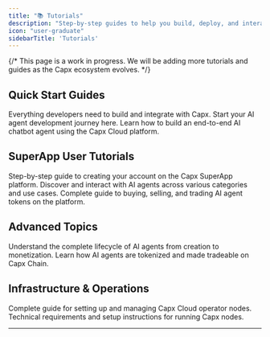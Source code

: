```yaml
---
title: "📚 Tutorials"
description: "Step-by-step guides to help you build, deploy, and interact with the Capx ecosystem"
icon: "user-graduate"
sidebarTitle: 'Tutorials'
---
```

{/* <Note>
    This page is a work in progress. We will be adding more tutorials and guides as the Capx ecosystem evolves.
</Note> */}

## Quick Start Guides

<CardGroup cols={2}>
  <Card
    title="Developer Getting Started"
    icon="rocket"
    href="/guides/developer/getting-started"
  >
    Everything developers need to build and integrate with Capx. Start your AI agent development journey here.
  </Card>
  <Card
    title="Build an AI Chatbot Agent"
    icon="compass-drafting"
    href="/guides/developer/examples/chat-agent"
  >
    Learn how to build an end-to-end AI chatbot agent using the Capx Cloud platform.
  </Card>
</CardGroup>

## SuperApp User Tutorials

<CardGroup cols={3}>
  <Card
    title="Create Your Account"
    icon="user-plus"
    href="/products/capx-superapp/tutorials/create-account"
  >
    Step-by-step guide to creating your account on the Capx SuperApp platform.
  </Card>
  <Card
    title="Explore AI Agents"
    icon="magnifying-glass"
    href="/products/capx-superapp/tutorials/explore-ai-agent"
  >
    Discover and interact with AI agents across various categories and use cases.
  </Card>
  <Card
    title="Trade AI Agent Tokens"
    icon="money-bill-trend-up"
    href="/products/capx-superapp/tutorials/trade-ai-agent"
  >
    Complete guide to buying, selling, and trading AI agent tokens on the platform.
  </Card>
</CardGroup>

## Advanced Topics

<CardGroup cols={2}>
  <Card
    title="Agent Lifecycle Management"
    icon="repeat"
    href="/guides/developer/key-concepts/agent-lifecycle"
  >
    Understand the complete lifecycle of AI agents from creation to monetization.
  </Card>
  <Card
    title="Agent Tokenization"
    icon="coins"
    href="/guides/developer/key-concepts/agent-tokenization"
  >
    Learn how AI agents are tokenized and made tradeable on Capx Chain.
  </Card>
</CardGroup>

## Infrastructure & Operations

<CardGroup cols={2}>
  <Card
    title="Operator Setup Guide"
    icon="server"
    href="/guides/operator/overview"
  >
    Complete guide for setting up and managing Capx Cloud operator nodes.
  </Card>
  <Card
    title="Node Setup & Requirements"
    icon="microchip"
    href="/guides/operator/setup/node-setup"
  >
    Technical requirements and setup instructions for running Capx nodes.
  </Card>
</CardGroup>

---